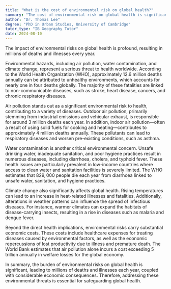 ```yaml
---
title: "What is the cost of environmental risk on global health?"
summary: "The cost of environmental risk on global health is significant, leading to millions of deaths and illnesses annually."
author: "Dr. Thomas Lee"
degree: "PhD in Urban Studies, University of Cambridge"
tutor_type: "IB Geography Tutor"
date: 2024-08-10
---
```


The impact of environmental risks on global health is profound, resulting in millions of deaths and illnesses every year.

Environmental hazards, including air pollution, water contamination, and climate change, represent a serious threat to health worldwide. According to the World Health Organization (WHO), approximately $12.6$ million deaths annually can be attributed to unhealthy environments, which accounts for nearly one in four deaths globally. The majority of these fatalities are linked to non-communicable diseases, such as stroke, heart disease, cancers, and chronic respiratory diseases.

Air pollution stands out as a significant environmental risk to health, contributing to a variety of diseases. Outdoor air pollution, primarily stemming from industrial emissions and vehicular exhaust, is responsible for around $3$ million deaths each year. In addition, indoor air pollution—often a result of using solid fuels for cooking and heating—contributes to approximately $4$ million deaths annually. These pollutants can lead to respiratory diseases and worsen pre-existing conditions, such as asthma.

Water contamination is another critical environmental concern. Unsafe drinking water, inadequate sanitation, and poor hygiene practices result in numerous diseases, including diarrhoea, cholera, and typhoid fever. These health issues are particularly prevalent in low-income countries where access to clean water and sanitation facilities is severely limited. The WHO estimates that $829,000$ people die each year from diarrhoea linked to unsafe water, sanitation, and hygiene practices.

Climate change also significantly affects global health. Rising temperatures can lead to an increase in heat-related illnesses and fatalities. Additionally, alterations in weather patterns can influence the spread of infectious diseases. For instance, warmer climates can expand the habitats of disease-carrying insects, resulting in a rise in diseases such as malaria and dengue fever.

Beyond the direct health implications, environmental risks carry substantial economic costs. These costs include healthcare expenses for treating diseases caused by environmental factors, as well as the economic repercussions of lost productivity due to illness and premature death. The World Bank estimates that air pollution alone incurs a cost exceeding $5$ trillion annually in welfare losses for the global economy.

In summary, the burden of environmental risks on global health is significant, leading to millions of deaths and illnesses each year, coupled with considerable economic consequences. Therefore, addressing these environmental threats is essential for safeguarding global health.
    